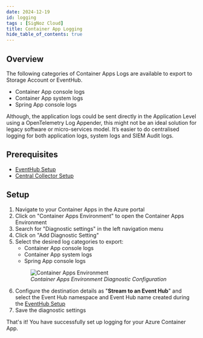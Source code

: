 ```yaml
---
date: 2024-12-19
id: logging
tags : [SigNoz Cloud]
title: Container App Logging
hide_table_of_contents: true
---
```


## Overview
The following categories of Container Apps Logs are available to export to Storage Account or EventHub. 

 - Container App console logs
 - Container App system logs
 - Spring App console logs

Although, the application logs could be sent directly in the Application Level using a OpenTelemetry Log Appender, this might not be an ideal solution for legacy software or micro-services model. It’s easier to do centralised logging for both application logs, system logs and SIEM Audit logs.

<Tabs entityName="plans">
<TabItem value="signoz-cloud" label="SigNoz Cloud" default>

## Prerequisites

- [EventHub Setup](../../bootstrapping/data-ingestion)
- [Central Collector Setup](../../bootstrapping/collector-setup)

## Setup

1. Navigate to your Container Apps in the Azure portal
2. Click on "Container Apps Environment" to open the Container Apps Environment
3. Search for "Diagnostic settings" in the left navigation menu
4. Click on "Add Diagnostic Setting"
5. Select the desired log categories to export:
    - Container App console logs
    - Container App system logs
    - Spring App console logs
    <figure data-zoomable align="left">
    <img
        src="/img/docs/azure-monitoring/azure-container-app-diag-settings.webp"
        alt="Container Apps Environment"
    />
    <figcaption>
    <i>
    Container Apps Environment Diagnostic Configuration
    </i>
    </figcaption>
    </figure>
5. Configure the destination details as "**Stream to an Event Hub**" and select the Event Hub namespace and Event Hub name created during the [EventHub Setup](../../bootstrapping/data-ingestion)
6. Save the diagnostic settings

That's it! You have successfully set up logging for your Azure Container App. 

</TabItem>
</Tabs>